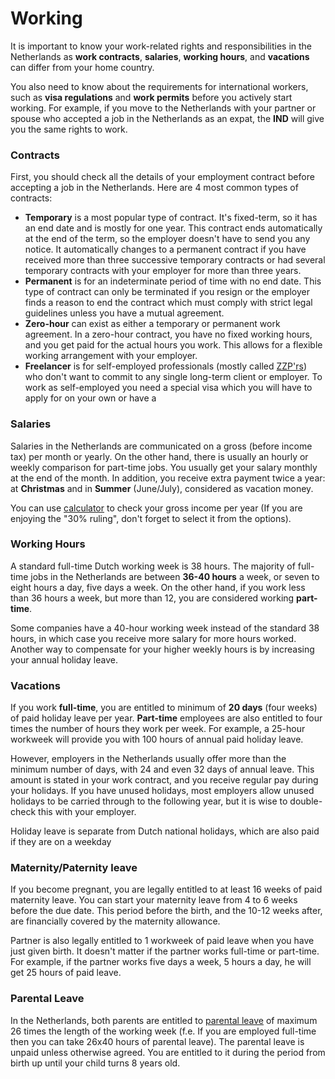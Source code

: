 # Working
It is important to know your work-related rights and responsibilities in the Netherlands as **work contracts**, **salaries**, **working hours**, and **vacations** can differ from your home country.

You also need to know about the requirements for international workers, such as **visa regulations** and **work permits** before you actively start working. For example, if you move to the Netherlands with your partner or spouse who accepted a job in the Netherlands as an expat, the **IND** will give you the same rights to work.

### Contracts 
First, you should check all the details of your employment contract before accepting a job in the Netherlands. Here are 4 most common types of contracts:

- **Temporary** is a most popular type of contract. It's fixed-term, so it has an end date and is mostly for one year. This contract ends automatically at the end of the term, so the employer doesn't have to send you any notice. It automatically changes to a permanent contract if you have received more than three successive temporary contracts or had several temporary contracts with your employer for more than three years.
- **Permanent** is for an indeterminate period of time with no end date. This type of contract can only be terminated if you resign or the employer finds a reason to end the contract which must comply with strict legal guidelines unless you have a mutual agreement.
- **Zero-hour** can exist as either a temporary or permanent work agreement. In a zero-hour contract, you have no fixed working hours, and you get paid for the actual hours you work. This allows for a flexible working arrangement with your employer.
- **Freelancer** is for self-employed professionals (mostly called [ZZP'rs](https://business.gov.nl/starting-your-business/starting-as-a-self-employed-professional/regulations-for-self-employed-professionals/)) who don't want to commit to any single long-term client or employer. To work as self-employed you need a special visa which you will have to apply for on your own or have a

### Salaries
Salaries in the Netherlands are communicated on a gross (before income tax) per month or yearly. On the other hand, there is usually an hourly or weekly comparison for part-time jobs. You usually get your salary monthly at the end of the month. In addition, you receive extra payment twice a year: at **Christmas** and in **Summer** (June/July), considered as vacation money.

You can use [calculator](https://thetax.nl/) to check your gross income per year (If you are enjoying the "30% ruling", don't forget to select it from the options).
### Working Hours
A standard full-time Dutch working week is 38 hours. The majority of full-time jobs in the Netherlands are between **36-40 hours** a week, or seven to eight hours a day, five days a week. On the other hand, if you work less than 36 hours a week, but more than 12, you are considered working **part-time**.

Some companies have a 40-hour working week instead of the standard 38 hours, in which case you receive more salary for more hours worked. Another way to compensate for your higher weekly hours is by increasing your annual holiday leave.
### Vacations
If you work **full-time**, you are entitled to minimum of **20 days** (four weeks) of paid holiday leave per year. **Part-time** employees are also entitled to four times the number of hours they work per week. For example, a 25-hour workweek will provide you with 100 hours of annual paid holiday leave.

However, employers in the Netherlands usually offer more than the minimum number of days, with 24 and even 32 days of annual leave. This amount is stated in your work contract, and you receive regular pay during your holidays. If you have unused holidays, most employers allow unused holidays to be carried through to the following year, but it is wise to double-check this with your employer.

<callout>
  Holiday leave is separate from Dutch national holidays, which are also paid if they are on a weekday
</callout>

### Maternity/Paternity leave
If you become pregnant, you are legally entitled to at least 16 weeks of paid maternity leave. You can start your maternity leave from 4 to 6 weeks before the due date. This period before the birth, and the 10-12 weeks after, are financially covered by the maternity allowance.

Partner is also legally entitled to 1 workweek of paid leave when you have just given birth. It doesn't matter if the partner works full-time or part-time. For example, if the partner works five days a week, 5 hours a day, he will get 25 hours of paid leave.

### Parental Leave
In the Netherlands, both parents are entitled to [parental leave](https://www.government.nl/topics/parental-leave-for-partners/applying-for-parental-leave) of maximum 26 times the length of the working week (f.e. If you are employed full-time then you can take 26x40 hours of parental leave). The parental leave is unpaid unless otherwise agreed. You are entitled to it during the period from birth up until your child turns 8 years old.
